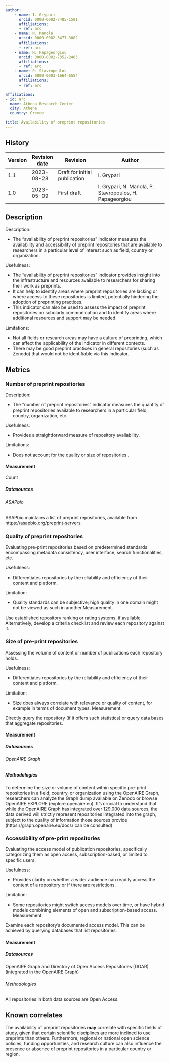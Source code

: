 ```yaml
---
author:
    - name: I. Grypari
      orcid: 0000-0002-7485-1591
      affiliations:
      - ref: arc
    - name: N. Manola
      orcid: 0000-0002-3477-3082
      affiliations:
      - ref: arc
    - name: H. Papageorgiou
      orcid: 0000-0002-7352-2403
      affiliations:
      - ref: arc
    - name: P. Stavropoulos
      orcid: 0000-0003-1664-6554
      affiliations:
      - ref: arc

affiliations:
- id: arc
  name: Athena Research Center
  city: Athena
  country: Greece

title: Availability of preprint repositories
---
```



::: {}

## History

| Version | Revision date | Revision                      | Author                                                  |
|---------|---------------|-------------------------------|---------------------------------------------------------|
| 1.1     | 2023-08-28    | Draft for initial publication | I. Grypari                                              |
| 1.0     | 2023-05-09    | First draft                   | I. Grypari, N. Manola, P. Stavropoulos, H. Papageorgiou |

:::

## Description

Description:

-   The "availability of preprint repositories" indicator measures the availability and accessibility of preprint repositories that are available to researchers in a particular level of interest such as field, country or organization.

Usefulness:

-   The "availability of preprint repositories" indicator provides insight into the infrastructure and resources available to researchers for sharing their work as preprints.
-   It can help to identify areas where preprint repositories are lacking or where access to these repositories is limited, potentially hindering the adoption of preprinting practices.
-   This indicator can also be used to assess the impact of preprint repositories on scholarly communication and to identify areas where additional resources and support may be needed.

Limitations:

-   Not all fields or research areas may have a culture of preprinting, which can affect the applicability of the indicator in different contexts.
-   There may be good preprint practices in general repositories (such as Zenodo) that would not be identifiable via this indicator.

## Metrics

### Number of preprint repositories

Description:

-   The "number of preprint repositories" indicator measures the quantity of preprint repositories available to researchers in a particular field, country, organization, etc.

Usefulness:

-   Provides a straightforward measure of repository availability.

Limitations:

-   Does not account for the quality or size of repositories .

#### Measurement

Count

##### Datasources

###### ASAPbio

ASAPbio maintains a list of preprint repositories, available from <https://asapbio.org/preprint-servers>.

### Quality of preprint repositories

Evaluating pre-print repositories based on predetermined standards encompassing metadata consistency, user interface, search functionalities, etc.

Usefulness:

-   Differentiates repositories by the reliability and efficiency of their content and platform.

Limitation:

- Quality standards can be subjective; high quality in one domain might not be viewed as such in another.Measurement.

Use established repository ranking or rating systems, if available. Alternatively, develop a criteria checklist and review each repository against it.

### Size of pre-print repositories

Assessing the volume of content or number of publications each repository holds.

Usefulness:

- Differentiates repositories by the reliability and efficiency of their content and platform.

Limitation:

- Size does always correlate with relevance or quality of content, for example in terms of document types. Measurement.

Directly query the repository (if it offers such statistics) or query data bases that aggregate repositories.

#### Measurement

##### Datasources

###### OpenAIRE Graph

##### Methodologies

To determine the size or volume of content within specific pre-print repositories in a field, country, or organization using the OpenAIRE Graph, researchers can analyze the Graph dump available on Zenodo or browse OpenAIRE EXPLORE (explore.openaire.eu). It's crucial to understand that while the OpenAIRE Graph has integrated over 129,000 data sources, the data derived will strictly represent repositories integrated into the graph, subject to the quality of information those sources provide (https://graph.openaire.eu/docs/ can be consulted)

### Accessibility of pre-print repositories

Evaluating the access model of publication repositories, specifically categorizing them as open access, subscription-based, or limited to specific users.

Usefulness:

-   Provides clarity on whether a wider audience can readily access the content of a repository or if there are restrictions.

Limitation:

- Some repositories might switch access models over time, or have hybrid models combining elements of open and subscription-based access. Measurement.

Examine each repository's documented access model. This can be achieved by querying databases that list repositories.

#### Measurement

##### Datasources

OpenAIRE Graph and Directory of Open Access Repositories (DOAR) (integrated in the OpenAIRE Graph)

###### Methodologies

All repositories in both data sources are Open Access.

## Known correlates

The availability of preprint repositories **may** correlate with specific fields of study, given that certain scientific disciplines are more inclined to use preprints than others. Furthermore, regional or national open science policies, funding opportunities, and research culture can also influence the presence or absence of preprint repositories in a particular country or region.

